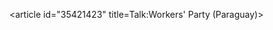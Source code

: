 <article id="35421423" title=Talk:Workers' Party (Paraguay)>
	<talkpage id="35421423" title="Talk:Workers' Party (Paraguay)">
{{WikiProject South America|class=stub|importance=low
|Paraguay=yes|Paraguay-importance=low}}
{{WikiProject Politics|class=stub|importance=low|political-parties=yes
|political-parties-importance=low}}
	</talkpage>
</article>